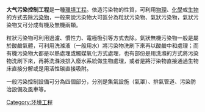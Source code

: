 {{Unreferenced|time=2021-04-12T04:16:30+00:00}}
'''大气污染控制工程'''是一種[[環境工程|環境工程]]。依造污染物的性質，可利用[[物理|物理]]、[[化學|化學]]或[[生物|生物]]的方式去除[[污染物|污染物]]，一般來說污染物大可區分為粒狀污染物、氣狀污染物，氣狀污染物又可分成有機及無機兩類。

粒狀污染物可利用過濾、慣性力、電極吸引等方式去除。氣狀無機污染物一般是屬於酸鹼氣體，可利用洗滌液（一般用水）將污染物洗刷下來再以酸鹼中和處理；而有機污染物大都是以熱處理或觸媒氧化方式處理，也有部份是用洗滌的方式將污染物洗刷下來，再將洗滌液排入廢水系統做生物處理，或者是將汙染物直接通過生物床直接分解或是用活性碳直接吸附。

一般污染控制設備可分為四個部分，分別是集氣設施（氣罩）、排氣管道、污染防治設備及風車等。
{{Environ-stub}}

[[Category:环境工程|Category:环境工程]]
